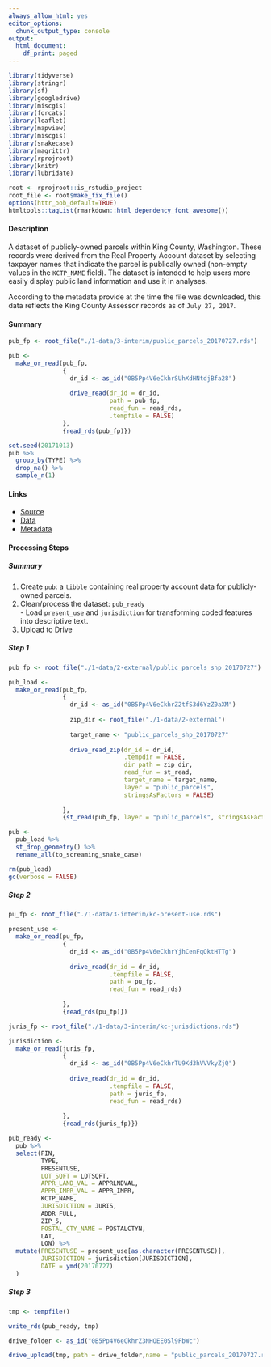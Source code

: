 ```yaml
--- 
always_allow_html: yes
editor_options:
  chunk_output_type: console
output:
  html_document:
    df_print: paged
---
```


```r
library(tidyverse)
library(stringr)
library(sf)
library(googledrive)
library(miscgis)
library(forcats)
library(leaflet)
library(mapview)
library(miscgis)
library(snakecase)
library(magrittr)
library(rprojroot)
library(knitr)
library(lubridate)

root <- rprojroot::is_rstudio_project
root_file <- root$make_fix_file()
options(httr_oob_default=TRUE) 
htmltools::tagList(rmarkdown::html_dependency_font_awesome())
```

#### Description {-}

A dataset of publicly-owned parcels within King County, Washington. These records were derived from the Real Property Account dataset by selecting taxpayer names that indicate the parcel is publically owned (non-empty values in the `KCTP_NAME` field). The dataset is intended to help users more easily display public land information and use it in analyses.

According to the metadata provide at the time the file was downloaded, this data reflects the King County Assessor records as of `July 27, 2017`.

#### Summary {-}

```r

pub_fp <- root_file("./1-data/3-interim/public_parcels_20170727.rds")

pub <- 
  make_or_read(pub_fp,
               {
                 dr_id <- as_id("0B5Pp4V6eCkhrSUhXdHNtdjBfa28")
                 
                 drive_read(dr_id = dr_id,
                            path = pub_fp,
                            read_fun = read_rds,
                            .tempfile = FALSE)
               },
               {read_rds(pub_fp)})

set.seed(20171013)
pub %>% 
  group_by(TYPE) %>%
  drop_na() %>% 
  sample_n(1) 

```

#### Links {-}
  - [Source <i class="fa-external-link"></i>](http://info.kingcounty.gov/assessor/DataDownload/default.aspx)
  - [Data <i class="fa fa-download"></i>](ftp://ftp.kingcounty.gov/gis-web/GISData/public_parcels_SHP.zip)
  - [Metadata <i class="fa fa-external-link"></i>](http://www5.kingcounty.gov/sdc/Metadata.aspx?Layer=public_parcels)

#### Processing Steps {-}
##### Summary {-}
  1.  Create `pub`: a `tibble` containing real property account data for publicly-owned parcels.
  2.  Clean/process the dataset: `pub_ready`  
    - Load `present_use` and `jurisdiction` for transforming coded features into descriptive text.
  3.  Upload to Drive

##### Step 1 {-}
```r

pub_fp <- root_file("./1-data/2-external/public_parcels_shp_20170727")

pub_load <- 
  make_or_read(pub_fp,
               {
                 dr_id <- as_id("0B5Pp4V6eCkhrZ2tfS3d6YzZ0aXM")
                 
                 zip_dir <- root_file("./1-data/2-external")
                 
                 target_name <- "public_parcels_shp_20170727"
                 
                 drive_read_zip(dr_id = dr_id,
                                .tempdir = FALSE,
                                dir_path = zip_dir,
                                read_fun = st_read,
                                target_name = target_name,
                                layer = "public_parcels", 
                                stringsAsFactors = FALSE)
                 
               },
               {st_read(pub_fp, layer = "public_parcels", stringsAsFactors = FALSE)})

pub <-
  pub_load %>% 
  st_drop_geometry() %>% 
  rename_all(to_screaming_snake_case)

rm(pub_load)
gc(verbose = FALSE)

```


##### Step 2 {-}
```r

pu_fp <- root_file("./1-data/3-interim/kc-present-use.rds")

present_use <- 
  make_or_read(pu_fp,
               {
                 dr_id <- as_id("0B5Pp4V6eCkhrYjhCenFqQktHTTg")
                 
                 drive_read(dr_id = dr_id,
                            .tempfile = FALSE,
                            path = pu_fp,
                            read_fun = read_rds)
                 
               },
               {read_rds(pu_fp)})

juris_fp <- root_file("./1-data/3-interim/kc-jurisdictions.rds")

jurisdiction <- 
  make_or_read(juris_fp,
               {
                 dr_id <- as_id("0B5Pp4V6eCkhrTU9Kd3hVVVkyZjQ")
                 
                 drive_read(dr_id = dr_id,
                            .tempfile = FALSE,
                            path = juris_fp,
                            read_fun = read_rds)
                 
               },
               {read_rds(juris_fp)})

pub_ready <- 
  pub %>% 
  select(PIN,
         TYPE,
         PRESENTUSE,
         LOT_SQFT = LOTSQFT,
         APPR_LAND_VAL = APPRLNDVAL,
         APPR_IMPR_VAL = APPR_IMPR,
         KCTP_NAME,
         JURISDICTION = JURIS,
         ADDR_FULL,
         ZIP_5,
         POSTAL_CTY_NAME = POSTALCTYN,
         LAT,
         LON) %>% 
  mutate(PRESENTUSE = present_use[as.character(PRESENTUSE)],
         JURISDICTION = jurisdiction[JURISDICTION],
         DATE = ymd(20170727)
  )

```

##### Step 3 {-}

```r
tmp <- tempfile()

write_rds(pub_ready, tmp)

drive_folder <- as_id("0B5Pp4V6eCkhrZ3NHOEE0Sl9FbWc")

drive_upload(tmp, path = drive_folder,name = "public_parcels_20170727.rds")

```
